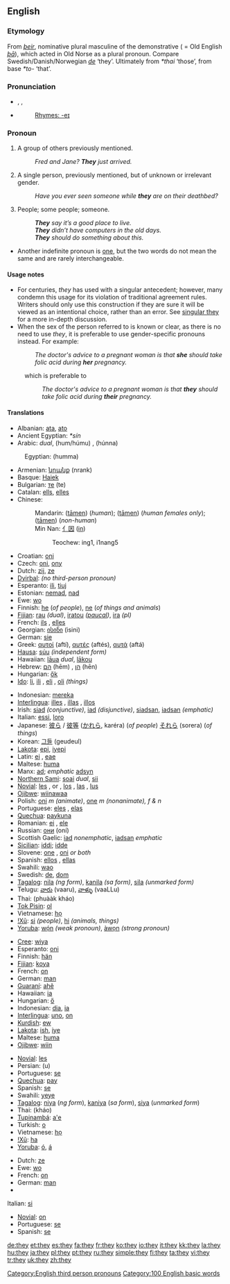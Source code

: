 ==English==

{{rank|all|him|she|33|they|my|were|are}}

===Etymology===
From {{ON.}} ''[[þeir]]'', nominative plural masculine of the demonstrative ( = Old English ''[[þa|þā]]''), which acted in Old Norse as a plural pronoun.  Compare Swedish/Danish/Norwegian ''[[de]]'' ‘they’.  Ultimately from {{PG.}} ''*thai'' ‘those’, from {{PIE.}} base ''*to-'' ‘that’.

===Pronunciation===
*{{enPR|thā}}, {{IPA|/ðeɪ/}}, {{SAMPA|/DeI/}}
*{{audio|en-us-they.ogg|Audio (US)}}
*:[[Rhymes:English:-eɪ|Rhymes: -eɪ]]

===Pronoun===
{{wikipedia}}
{{en-pron|desc=personal pronoun; the third person, nominative case, usually plural, but sometimes used in the singular when the gender is unknown or irrelevant|objective case|them|possessive|their|possessive noun|theirs|reflexive plural|themselves|reflexive singular|themself}}

# {{context|the third person plural}} A group of others previously mentioned.
#:''Fred and Jane?  '''They''' just arrived.''
# {{context|the third person singular|disputed}} A single person, previously mentioned, but of unknown or irrelevant gender.
#:''Have you ever seen someone while '''they''' are on their deathbed?''
# {{context|indefinite pronoun, vague meaning}} People; some people; someone.
#:'''''They''' say it’s a good place to live.''
#:'''''They''' didn’t have computers in the old days.''
#:'''''They''' should do something about this.''
*Another indefinite pronoun is [[one]], but the two words do not mean the same and are rarely interchangeable.

====Usage notes====
*For centuries, ''they'' has used with a singular antecedent; however, many condemn this usage for its violation of traditional agreement rules. Writers should only use this construction if they are sure it will be viewed as an intentional choice, rather than an error. See [[w:Singular_they|singular they]] for a more in-depth discussion.
*When the sex of the person referred to is known or clear, as there is no need to use ''they'', it is preferable to use gender-specific pronouns instead. For example:
*:''The doctor's advice to a pregnant woman is that '''she''' should take folic acid during '''her''' pregnancy.''
:which is preferable to
::''The doctor's advice to a pregnant woman is that '''they''' should take folic acid during '''their''' pregnancy.''

====Translations====
{{trans-top|third-person plural pronoun}}
*Albanian: [[ata]], [[ato]]
*Ancient Egyptian: ''*sín''
*Arabic: {{ARchar|[[هما|هُمَا]]}} {{IPAchar|(húmaː)}} ''dual'', {{ARchar|[[‎‎هم|هُمُ]]/[[‎‎هم|هُمْ]]}} (hum/húmu) {{p}}, {{ARchar|[[‎‎هن|هُنّ]]}} (húnna) {{f}}
:Egyptian: {{ARchar|[[هما]]}} (humma)
*Armenian: [[նրանք]] (nrank)
*Basque: [[Haiek]]
*Bulgarian: [[те]] (te)
*Catalan: [[ells]], [[elles]]
*Chinese:
*:Mandarin: {{zh-ts|他們|他们}} ([[tāmen]]) (''human''); {{zh-ts|她們|她们}} ([[tāmen]]) (''human females only''); {{zh-ts|它們|它们}} ([[tāmen]]) (''non-human'')
*:Min Nan: [[亻因]] ([[in]])
*:: Teochew: ing1, i1nang5
*Croatian: [[oni]]
*Czech: [[oni]], [[ony]]
*Dutch: [[zij]], [[ze]]
*[[Dyirbal]]: ''(no third-person pronoun)''
*Esperanto: [[ili]], [[tiuj]]
*Estonian: [[nemad]], [[nad]]
*Ewe: [[wo]]
*Finnish: [[he#Finnish|he]] (''of people''), [[ne#Finnish|ne]] (''of things and animals'')
*[[Fijian]]: [[rau]] ''(dual)'', [[iratou]] ''([[paucal]])'', [[ira]] ''(pl)''
*French: [[ils]] {{m}}, [[elles]] {{f}}
*Georgian: [[ისინი]] (isini)
*German: [[sie]]
*Greek: [[αυτοί]] {{m}} (aftí), [[αυτές]] {{f}} (aftés), [[αυτά]] {{n}} (aftá)
*[[Hausa]]: [[súu]] ''(independent form)''
*Hawaiian: [[laua|lāua]] ''dual'', [[lakou|lākou]] {{p}}
*Hebrew: [[הם]] (hēm) {{m}}, [[הן]] (hēn) {{f}}
*Hungarian: [[ők]]
*[[Ido]]: [[li]], [[ili]] {{m}}, [[eli]] {{f}}, [[oli]] ''(things)''
{{trans-mid}}
*Indonesian: [[mereka]]
*[[Interlingua]]: [[illes]] {{m}}, [[illas]] {{f}}, [[illos]] {{n}}
*Irish: [[siad]] ''(conjunctive)'', [[iad]] ''(disjunctive)'', [[siadsan]], [[iadsan]] ''(emphatic)''
*Italian: [[essi]], [[loro]]
*Japanese: [[彼ら]] / [[彼等]] ([[かれら]], karéra) (''of people'') [[それら]] (sorera) (''of things'')
*Korean: [[그들]] (geudeul)
*[[Lakota]]: [[epi]], [[iyepi]]
*Latin: [[ei]] {{m}}, [[eae]] {{f}}
*Maltese: [[huma]]
*Manx: [[ad]]; ''emphatic'' [[adsyn]]
*[[Northern Sami]]: [[soai]] ''dual'', [[sii]] {{p}}
*[[Novial]]: [[les]] {{m}}, {{f}} or {{n}}, [[los]] {{m}}, [[las]] {{f}}, [[lus]] {{n}}
*[[Ojibwe]]: [[wiinawaa]]
*Polish: [[oni]] ''m (animate)'', [[one]] ''m (nonanimate), f & n''
*Portuguese: [[eles]] {{m}}, [[elas]] {{f}}
*[[Quechua]]: [[paykuna]]
*Romanian: [[ei]] {{m}}, [[ele]] {{f}}
*Russian: [[они]] (oní)
*Scottish Gaelic: [[iad]] ''nonemphatic'', [[iadsan]] ''emphatic''
*[[Sicilian]]: [[iddi]]; [[idde]] {{f}}
*Slovene: [[one]] {{f}}, [[oni]] {{m}} ''or both''
*Spanish: [[ellos]] {{m}}, [[ellas]] {{f}}
*Swahili: [[wao]]
*Swedish: [[de#Swedish|de]], [[dom]]
*[[Tagalog]]: [[nila]] ''(ng form)'', [[kanila]] ''(sa form)'', [[sila]] ''(unmarked form)''
*Telugu: [[వారు]] (vaaru), [[వాళ్ళు]] (vaaLLu)
*Thai: {{THchar|[[พวกเขา]]}} (phuààk kháo)
*[[Tok Pisin]]: [[ol]]
*Vietnamese: [[họ]]
*[[!Xũ]]: [[si#!Xũ|si]] ''(people)'', [[hi#!Xũ|hi]] ''(animals, things)''
*[[Yoruba]]: [[wọ́n]] ''(weak pronoun)'', [[àwọn]] ''(strong pronoun)''
{{trans-bottom}}

{{trans-top|third-person singular, of unknown or irrelevant gender}}
*[[Cree]]: [[wiya]]
*Esperanto: [[oni]]
*Finnish: [[hän]]
*[[Fijian]]: [[koya]]
*French: [[on#French|on]]
*German: [[man#German|man]]
*[[Guaraní]]: [[ahẽ]]
*Hawaiian: [[ia]]
*Hungarian: [[ő]]
*Indonesian: [[dia#Indonesian|dia]], [[ia]]
*[[Interlingua]]: [[uno]], [[on#Interlingua|on]]
*[[Kurdish]]: [[ew]]
*[[Lakota]]: [[ish]], [[iye]]
*Maltese: [[huma]]
*[[Ojibwe]]: [[wiin]]
{{trans-mid}}
*[[Novial]]: [[les]]
*Persian: {{FAchar|[[او#Persian|او]]}} (u)
*Portuguese: [[se]]
*[[Quechua]]: [[pay#Quechua|pay]]
*Spanish: [[se]]
*Swahili: [[yeye]]
*[[Tagalog]]: [[niya]] (''ng form''), [[kaniya]] (''sa form''), [[siya]] (''unmarked form'')
*Thai: {{THchar|[[เขา]]}} (kháo)
*[[Tupinambá]]: [[a'e]]
*Turkish: [[o#Turkish|o]]
*Vietnamese: [[họ]]
*[[!Xũ]]: [[ha#!Xũ|ha]]
*[[Yoruba]]: [[ó]], [[á]]
{{trans-bottom}}

{{trans-top|one, people, some people}}
*Dutch: [[ze]]
*Ewe: [[wo]]
*French: [[on#French|on]]
*German: [[man#German|man]]
*{{trans-mid}}
Italian: [[si#Italian|si]]
*[[Novial]]: [[on#Novial|on]]
*Portuguese: [[se#Portuguese|se]]
*Spanish: [[se#Spanish|se]]
{{trans-bottom}}

[[Category:English third person pronouns]]
[[Category:100 English basic words]]

[[de:they]]
[[et:they]]
[[es:they]]
[[fa:they]]
[[fr:they]]
[[ko:they]]
[[io:they]]
[[it:they]]
[[kk:they]]
[[la:they]]
[[hu:they]]
[[ja:they]]
[[pl:they]]
[[pt:they]]
[[ru:they]]
[[simple:they]]
[[fi:they]]
[[ta:they]]
[[vi:they]]
[[tr:they]]
[[uk:they]]
[[zh:they]]